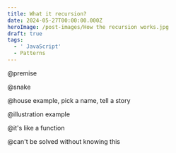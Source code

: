 ```yaml
---
title: What it recursion?
date: 2024-05-27T00:00:00.000Z
heroImage: /post-images/How the recursion works.jpg
draft: true
tags:
  - ' JavaScript'
  - Patterns
---
```


@premise

@snake

@house example, pick a name, tell a story

@illustration example

@it's like a function

@can't be solved without knowing this
